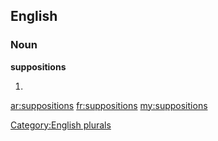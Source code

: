 ==English==

===Noun===
'''suppositions'''

# {{plural of|[[supposition]]}}

[[Category:English plurals]]

[[ar:suppositions]]
[[fr:suppositions]]
[[my:suppositions]]